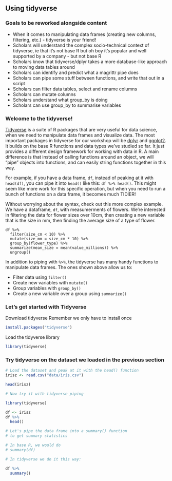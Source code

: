 ## Using tidyverse

### Goals to be reworked alongside content
* When it comes to manipulating data frames (creating new columns, filtering, etc.) - tidyverse is your friend!
* Scholars will understand the complex socio-technical context of tidyverse, ie that it's not base R but oh boy it's popular and well supported by a company - but not base R
* Scholars know that tidyverse/dplyr takes a more database-like approach to moving data tables around
* Scholars can identify and predict what a magrittr pipe does
* Scholars can pipe some stuff between functions, and write that out in a script
* Scholars can filter data tables, select and rename columns
* Scholars can mutate columns
* Scholars understand what group_by is doing
* Scholars can use group_by to summarise variables


### Welcome to the tidyverse! 

[Tidyverse](https://www.tidyverse.org) is a suite of R packages that are very useful for data science, when we need to manipulate data frames and visualize data. The most important packages in tidyverse for our workshop will be [dplyr](https://dplyr.tidyverse.org) and [ggplot2](https://ggplot2.tidyverse.org). It builds on the base R functions and data types we've studied so far. It just provides a different design framework for working with data in R. A main difference is that instead of calling functions around an object, we will "pipe" objects into functions, and can easily string functions together in this way. 

For example, if you have a data frame, `df`, instead of peaking at it with `head(df)`, you can pipe it into `head()` like this: `df %>% head()`. This might seem like more work for this specific operation, but when you need to run a bunch of functions on a data frame, it becomes much TIDIER! 

Without worrying about the syntax, check out this more complex example. We have a dataframe, `df`,  with measumerments of flowers. We're interested in filtering the data for flower sizes over 10cm, then creating a new variable that is the size in mm, then finding the average size of a type of flower.

```
df %>%
  filter(size_cm < 10) %>%
  mutate(size_mm = size_cm * 10) %>%
  group_by(flower_type) %>%
  summarize(mean_size = mean(value_millions)) %>%
  ungroup()
```

In addition to piping with `%>%`, the tidyverse has many handy functions to manipulate data frames. The ones shown above allow us to:

- Filter data using `filter()`
- Create new variables with `mutate()`
- Group variables with `group_by()`
- Create a new variable over a group using `summarize()`


### Let's get started with Tidyverse

Download tidyverse
Remember we only have to install once

```r
install.packages("tidyverse")
```

Load the tidyverse library

```r
library(tidyverse)
```


### Try tidyverse on the dataset we loaded in the previous section

```r

# Load the dataset and peak at it with the head() function
irisz <- read.csv("data/iris.csv")

head(irisz)

# Now try it with tidyverse piping

library(tidyverse)

df <- irisz
df %>% 
  head()

# Let's pipe the data frame into a summary() function
# to get summary statistics

# In base R, we would do 
# summary(df)

# In tidyverse we do it this way:

df %>%
  summary()
```

